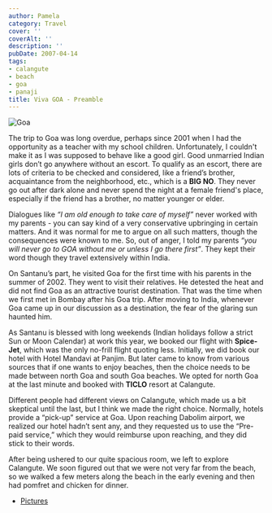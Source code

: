 ```yaml
---
author: Pamela
category: Travel
cover: ''
coverAlt: ''
description: ''
pubDate: 2007-04-14
tags:
- calangute
- beach
- goa
- panaji
title: Viva GOA - Preamble
---
```



<Image src={pic1} alt="Goa"/>

The trip to Goa was long overdue, perhaps since 2001 when I had the opportunity as a teacher with my school children. Unfortunately, I couldn't make it as I was supposed to behave like a good girl. Good unmarried Indian girls don’t go anywhere without an escort. To qualify as an escort, there are lots of criteria to be checked and considered, like a friend’s brother, acquaintance from the neighborhood, etc., which is a **BIG NO**. They never go out after dark alone and never spend the night at a female friend's place, especially if the friend has a brother, no matter younger or elder.

Dialogues like *“I am old enough to take care of myself”* never worked with my parents - you can say kind of a very conservative upbringing in certain matters. And it was normal for me to argue on all such matters, though the consequences were known to me. So, out of anger, I told my parents *“you will never go to GOA without me or unless I go there first”*. They kept their word though they travel extensively within India.

On Santanu’s part, he visited Goa for the first time with his parents in the summer of 2002. They went to visit their relatives. He detested the heat and did not find Goa as an attractive tourist destination. That was the time when we first met in Bombay after his Goa trip. After moving to India, whenever Goa came up in our discussion as a destination, the fear of the glaring sun haunted him.

As Santanu is blessed with long weekends (Indian holidays follow a strict Sun or Moon Calendar) at work this year, we booked our flight with **Spice-Jet**, which was the only no-frill flight quoting less. Initially, we did book our hotel with Hotel Mandavi at Panjim. But later came to know from various sources that if one wants to enjoy beaches, then the choice needs to be made between north Goa and south Goa beaches. We opted for north Goa at the last minute and booked with **TICLO** resort at Calangute.

Different people had different views on Calangute, which made us a bit skeptical until the last, but I think we made the right choice. Normally, hotels provide a “pick-up” service at Goa. Upon reaching Dabolim airport, we realized our hotel hadn’t sent any, and they requested us to use the “Pre-paid service,” which they would reimburse upon reaching, and they did stick to their words.

After being ushered to our quite spacious room, we left to explore Calangute. We soon figured out that we were not very far from the beach, so we walked a few meters along the beach in the early evening and then had pomfret and chicken for dinner.

- [Pictures](https://www.flickr.com/photos/santm/albums/72157638402286036/)